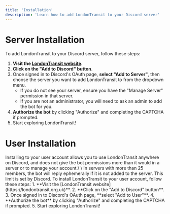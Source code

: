 ```yaml
---
title: 'Installation'
description: 'Learn how to add LondonTransit to your Discord server'
---
```


# Server Installation
To add LondonTransit to your Discord server, follow these steps:
1. **Visit the [LondonTransit website](https://londontransit.org.uk)**.
2. **Click on the "Add to Discord" button**.
3. Once signed in to Discord's OAuth page, **select "Add to Server"**, then choose the server you want to add LondonTransit to from the dropdown menu.
   - If you do not see your server, ensure you have the "Manage Server" permission in that server.
   - If you are not an administrator, you will need to ask an admin to add the bot for you.
4. **Authorize the bot** by clicking "Authorize" and completing the CAPTCHA if prompted.
5. Start exploring LondonTransit!

# User Installation
<Info>
  Installing to your user account allows you to use LondonTransit anywhere on Discord, and does not give the bot permissions more than it would in a server or to manage your account.\
  \
  In servers with more than 25 members, the bot will reply ephemerally if it is not added to the server. This limit is set by Discord.
</Info>
To install LondonTransit to your user account, follow these steps:
1. **Visit the [LondonTransit website](https://londontransit.org.uk)**.
2. **Click on the "Add to Discord" button**.
3. Once signed in to Discord's OAuth page, **select "Add to User"**.
4. **Authorize the bot** by clicking "Authorize" and completing the CAPTCHA if prompted.
5. Start exploring LondonTransit!
